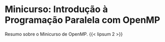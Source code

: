 # Minicurso: Introdução à Programação Paralela com OpenMP

Resumo sobre o Minicurso de  OpenMP. {{< lipsum 2 >}}